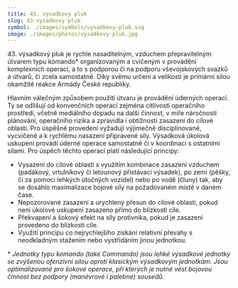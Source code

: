 ```yaml
---
title: 43. výsadkový pluk
slug: 43-vysadkovy-pluk
symbol: ./images/symbols/vysadkovy-pluk.svg
image: ./images/photos/vysadkovy-pluk.jpg
---
```


43\. výsadkový pluk je rychle nasaditelným, vzduchem přepravitelným útvarem typu komando\* organizovaným a cvičeným v provádění komplexních operací, a to s podporou či na podporu vševojskových svazků a útvarů, či zcela samostatně. Díky svému určení a velikosti je primární silou okamžité reakce Armády České republiky.

Hlavním válečným způsobem použití útvaru je provádění úderných operací. Ty se odlišují od konvenčních operací zejména citlivostí operačního prostředí, včetně mediálního dopadu na další činnost, v míře náročnosti plánování, operačního rizika a zpravidla i obtížností zasazení do cílové oblasti. Pro úspěšné provedení vyžadují výjimečně disciplinované, vycvičené a k rychlému nasazení připravené síly. Výsadková úkolová uskupení provádí úderné operace samostatně či v koordinaci s ostatními silami. Pro úspěch těchto operací platí následující principy:

- Vysazení do cílové oblasti s využitím kombinace zasazení vzduchem (padákový, vrtulníkový či letounový přistávací výsadek), po zemi (pěšky, či za pomoci lehkých útočných vozidel) nebo po vodě (čluny) tak, aby se dosáhlo maximalizace bojové síly na požadovaném místě v daném čase.
- Nepozorované zasazení a urychlený přesun do cílové oblasti, pokud není úkolové uskupení zasazeno přímo do blízkosti cíle.
- Překvapení a šokový efekt na síly protivníka, pokud je zasazení provedeno do blízkosti cíle.
- Využití principu co nejrychlejšího získání relativní převahy s neodkladným stažením nebo vystřídáním jinou jednotkou.

\* _Jednotky typu komando (také Commando) jsou lehké výsadkové jednotky se zvýšenou ofenzivní silou oproti klasickým výsadkovým jednotkám. Jsou optimalizované pro šokové operace, při kterých je nutné vést bojovou činnost bez podpory (manévrové i palebné) sousedů._
